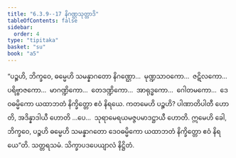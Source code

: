 ```yaml
---
title: "6.3.9--17 နိဂဏ္ဌသုတ္တာဒိ"
tableOfContents: false
sidebar:
  order: 4
type: "tipitaka"
basket: "su"
book: "a5"
---
```



<DynamicBreadcrumb />

<Division number="294--302" book="a5">

<Paragraph number="1403" book="a5">
“ပဉ္စဟိ, ဘိက္ခဝေ, ဓမ္မေဟိ သမန္နာဂတော နိဂဏ္ဌော…  မုဏ္ဍသာဝကော…  ဇဋိလကော…  ပရိဗ္ဗာဇကော…  မာဂဏ္ဍိကော…  တေဒဏ္ဍိကော…  အာရုဒ္ဓကော…  ဂေါတမကော…  ဒေဝဓမ္မိကော ယထာဘတံ နိက္ခိတ္တော ဧဝံ နိရယေ. ကတမေဟိ ပဉ္စဟိ? ပါဏာတိပါတီ ဟောတိ, အဒိန္နာဒါယီ ဟောတိ …ပေ…  သုရာမေရယမဇ္ဇပမာဒဋ္ဌာယီ ဟောတိ. ဣမေဟိ ခေါ, ဘိက္ခဝေ, ပဉ္စဟိ ဓမ္မေဟိ သမန္နာဂတော ဒေဝဓမ္မိကော ယထာဘတံ နိက္ခိတ္တော ဧဝံ နိရယေ”တိ.

</Paragraph>
</Division>

<Paragraph number="1404" type="center" book="a5">
သတ္တရသမံ.



</Paragraph>

<Paragraph number="1405" type="center" book="a5">
သိက္ခာပဒပေယျာလံ နိဋ္ဌိတံ.
</Paragraph>